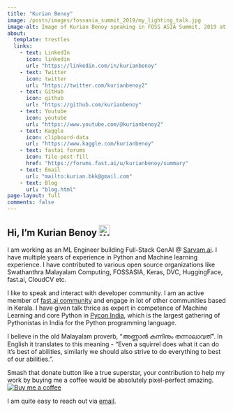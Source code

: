 ```yaml
---
title: "Kurian Benoy"
image: /posts/images/fossasia_summit_2019/my_lighting_talk.jpg
image-alt: Image of Kurian Benoy speaking in FOSS ASIA Summit, 2019 at Singapore.
about:
  template: trestles
  links:
    - text: LinkedIn
      icon: linkedin 
      url: "https://linkedin.com/in/kurianbenoy"
    - text: Twitter
      icon: twitter
      url: "https://twitter.com/kurianbenoy2"
    - text: GitHub
      icon: github
      url: "https://github.com/kurianbenoy"
    - text: Youtube
      icon: youtube
      url: "https://www.youtube.com/@kurianbenoy2"
    - text: Kaggle
      icon: clipboard-data
      url: "https://www.kaggle.com/kurianbenoy"
    - text: fastai forums
      icon: file-post-fill
      href: "https://forums.fast.ai/u/kurianbenoy/summary"
    - text: Email
      url: "mailto:kurian.bkk@gmail.com"
    - text: Blog
      url: "blog.html"
page-layout: full
comments: false
---
```


## Hi, I'm Kurian Benoy <img src="https://media.giphy.com/media/hvRJCLFzcasrR4ia7z/giphy.gif" width="25px" alt="Waving hand to say hello">

I am working as an ML Engineer building Full-Stack GenAI @ [Sarvam.ai](https://www.sarvam.ai/). I have multiple years of experience in Python and Machine learning experience. I have contributed to various open source organizations like Swathanthra Malayalam Computing, FOSSASIA, Keras, DVC, HuggingFace, fast.ai, CloudCV etc.

I like to speak and interact with developer community. I am an active member of [fast.ai community](https://forums.fast.ai/u/kurianbenoy/summary) and engage
in lot of other communities based in Kerala. I have given talk thrice as expert in competence of Machine Learning and core Python
in [Pycon India](https://in.pycon.org), which is the largest gathering of Pythonistas in India for the Python programming language.

I believe in the old Malayalam proverb, "അണ്ണാൻ കുന്നിനും തന്നാലാവത്". In English it translates to this meaning - "Even a squirrel does what it can do it's best of abilities, similarly we should also strive to do everything to best of our abilities.".

Smash that donate button like a true superstar, your contribution to help my work by buying me a coffee would be absolutely pixel-perfect amazing. [![Buy me a coffee](https://img.shields.io/badge/Buy%20me%20a%20coffee-Donate-green.svg)](https://www.buymeacoffee.com/kurianbkk8)

I am quite easy to reach out via [email](mailto:kurian.bkk@gmail.com).
 
